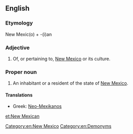 ==English==

===Etymology===
New Mexic(o) + -(i)an

===Adjective===
{{en-adj|-}}

# Of, or pertaining to, [[New Mexico]] or its culture.

===Proper noun===
{{en-proper noun|sg=[[New]] [[Mexican]]|New Mexicans}}

# An inhabitant or a resident of the state of [[New Mexico]].

====Translations====
{{trans-top|an inhabitant or a resident of the state of New Mexico}}
* Greek: [[Neo-Mexikanos]]
{{trans-mid}}
{{trans-bottom}}

[[Category:en:New Mexico]]
[[Category:en:Demonyms]]

[[et:New Mexican]]